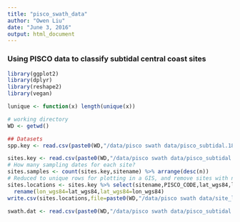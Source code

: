 ```yaml
---
title: "pisco_swath_data"
author: "Owen Liu"
date: "June 3, 2016"
output: html_document
---
```


### Using PISCO data to classify subtidal central coast sites

```r
library(ggplot2)
library(dplyr)
library(reshape2)
library(vegan)

lunique <- function(x) length(unique(x))

# working directory
WD <- getwd()

## Datasets
spp.key <- read.csv(paste0(WD,"/data/pisco swath data/pisco_subtidal.180.1.csv"))

sites.key <- read.csv(paste0(WD,"/data/pisco swath data/pisco_subtidal.181.1.csv"))
# How many sampling dates for each site?
sites.samples <- count(sites.key,sitename) %>% arrange(desc(n))
# Reduced to unique rows for plotting in a GIS, and remove sites with no location data. ALSO, lat/lon columns are mixed up-- rename
sites.locations <- sites.key %>% select(sitename,PISCO_CODE,lat_wgs84,lon_wgs84) %>% distinct() %>% filter(!is.na(lat_wgs84)) %>%
  rename(lon_wgs84=lat_wgs84,lat_wgs84=lon_wgs84)
write.csv(sites.locations,file=paste0(WD,"/data/pisco swath data/site_locs.csv"))

swath.dat <- read.csv(paste0(WD,"/data/pisco swath data/pisco_subtidal.161.2.csv"))

```
